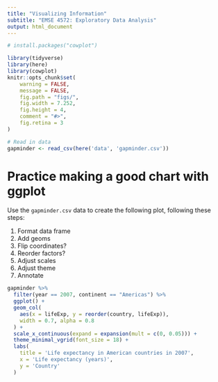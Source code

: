 ```yaml
---
title: "Visualizing Information"
subtitle: "EMSE 4572: Exploratory Data Analysis"
output: html_document
---
```


```r
# install.packages("cowplot")

library(tidyverse)
library(here)
library(cowplot)
knitr::opts_chunk$set(
    warning = FALSE,
    message = FALSE,
    fig.path = "figs/",
    fig.width = 7.252,
    fig.height = 4,
    comment = "#>",
    fig.retina = 3
)

# Read in data
gapminder <- read_csv(here('data', 'gapminder.csv'))
```

# Practice making a good chart with ggplot

Use the `gapminder.csv` data to create the following plot, following these steps:

1. Format data frame
2. Add geoms
3. Flip coordinates?
4. Reorder factors?
5. Adjust scales
6. Adjust theme
7. Annotate

```r
gapminder %>%
  filter(year == 2007, continent == "Americas") %>%
  ggplot() +
  geom_col(
    aes(x = lifeExp, y = reorder(country, lifeExp)),
    width = 0.7, alpha = 0.8
  ) +
  scale_x_continuous(expand = expansion(mult = c(0, 0.05))) +
  theme_minimal_vgrid(font_size = 18) +
  labs(
    title = 'Life expectancy in American countries in 2007',
    x = 'Life expectancy (years)',
    y = 'Country'
  )
```
